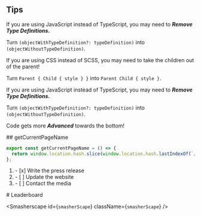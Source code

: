 
## Tips

If you are using JavaScript instead of TypeScript, you may need to  ***Remove Type Definitions.***

Turn `(objectWithTypeDefinition?: typeDefinition)` into `(objectWithoutTypeDefinition)`.

If you are using CSS instead of SCSS, you may need to take the children out of the parent!

Turn `Parent { Child { style } }` into `Parent Child { style }`.

If you are using JavaScript instead of TypeScript, you may need to  ***Remove Type Definitions.***

Turn `(objectWithTypeDefinition?: typeDefinition)` into `(objectWithoutTypeDefinition)`.

Code gets more ***Advanced*** towards the bottom!

<div className="anchorHeader" style={{marginTop: -20, position: `relative`, width: `100%`}}>
  <div style={{maxWidth: `100%`}} className="textOverflow extended">
    ## getCurrentPageName
  </div>
</div>

```js showLineNumbers filename="getCurrentPageName.js" {2} copy
export const getCurrentPageName = () => {
  return window.location.hash.slice(window.location.hash.lastIndexOf(`/`)).replace(`/`, ``);
};
```

<Commands>
    <ol className={`commandsList`}>
        <li>- [x] Write the press release</li>
        <li>- [ ] Update the website</li>
        <li>- [ ] Contact the media</li>
    </ol>
</Commands>

<div style={{textAlign: `center`}}>
# Leaderboard
</div>

<Smasherscape id={`smasherScape`} className={`smasherScape`} />
